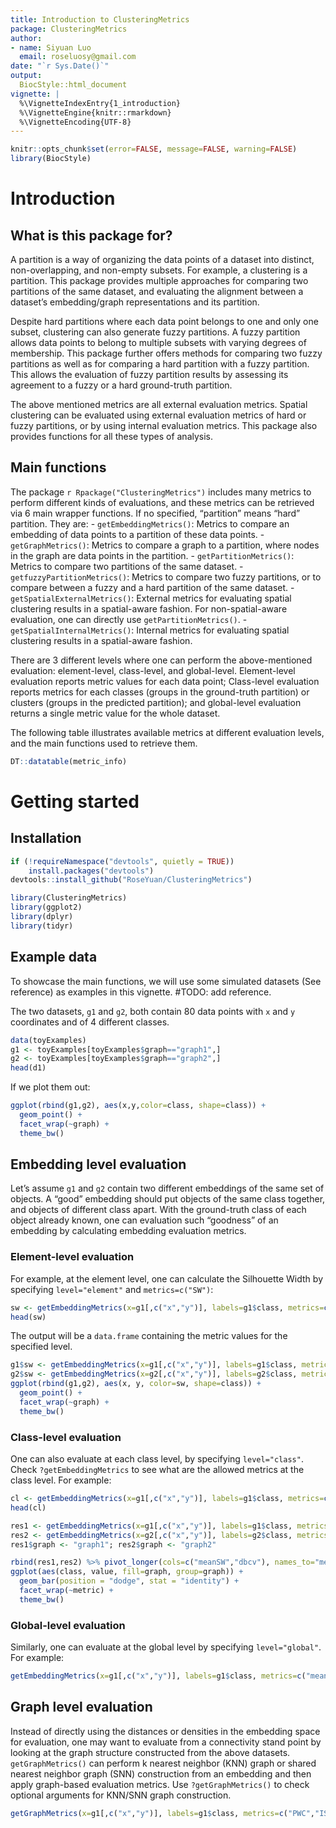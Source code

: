 ```yaml
---
title: Introduction to ClusteringMetrics
package: ClusteringMetrics
author: 
- name: Siyuan Luo
  email: roseluosy@gmail.com
date: "`r Sys.Date()`"
output:
  BiocStyle::html_document
vignette: |
  %\VignetteIndexEntry{1_introduction}
  %\VignetteEngine{knitr::rmarkdown}
  %\VignetteEncoding{UTF-8}
---
```


```r
knitr::opts_chunk$set(error=FALSE, message=FALSE, warning=FALSE)
library(BiocStyle)
```


# Introduction

## What is this package for?

A partition is a way of organizing the data points of a dataset into distinct, non-overlapping, and non-empty subsets. For example, a clustering is a partition. This package provides multiple approaches for comparing two partitions of the same dataset, and evaluating the alignment between a dataset’s embedding/graph representations and its partition. 

Despite hard partitions where each data point belongs to one and only one subset, clustering can also generate fuzzy partitions. A fuzzy partition allows data points to belong to multiple subsets with varying degrees of membership. This package further offers methods for comparing two fuzzy partitions as well as for comparing a hard partition with a fuzzy partition. This allows the evaluation of fuzzy partition results by assessing its agreement to a fuzzy or a hard ground-truth partition.

The above mentioned metrics are all external evaluation metrics. Spatial clustering can be evaluated using external evaluation metrics of hard or fuzzy partitions, or by using internal evaluation metrics. This package also provides functions for all these types of analysis.

## Main functions

The package `r Rpackage("ClusteringMetrics")` includes many metrics to perform different kinds of evaluations, and these metrics can be retrieved via 6 main wrapper functions. If no specified, "partition" means "hard" partition. They are:
- `getEmbeddingMetrics()`: Metrics to compare an embedding of data points to a partition of these data points.
- `getGraphMetrics()`: Metrics to compare a graph to a partition, where nodes in the graph are data points in the partition.
- `getPartitionMetrics()`: Metrics to compare two partitions of the same dataset.
- `getfuzzyPartitionMetrics()`: Metrics to compare two fuzzy partitions, or to compare between a fuzzy and a hard partition of the same dataset.
- `getSpatialExternalMetrics()`: External metrics for evaluating spatial clustering results in a spatial-aware fashion. For non-spatial-aware evaluation, one can directly use `getPartitionMetrics()`.
- `getSpatialInternalMetrics()`: Internal metrics for evaluating spatial clustering results in a spatial-aware fashion.

There are 3 different levels where one can perform the above-mentioned evaluation: element-level, class-level, and global-level. Element-level evaluation reports metric values for each data point; Class-level evaluation reports metrics for each classes (groups in the ground-truth partition) or clusters (groups in the predicted partition); and global-level evaluation returns a single metric value for the whole dataset.

The following table illustrates available metrics at different evaluation levels, and the main functions used to retrieve them.

```r
DT::datatable(metric_info)
```

# Getting started
## Installation

```r
if (!requireNamespace("devtools", quietly = TRUE))
    install.packages("devtools")
devtools::install_github("RoseYuan/ClusteringMetrics")
```

```r
library(ClusteringMetrics)
library(ggplot2)
library(dplyr)
library(tidyr)
```

## Example data
To showcase the main functions, we will use some simulated datasets (See reference) as examples in this vignette. #TODO: add reference.

The two datasets, `g1` and `g2`, both contain 80 data points with `x` and `y` coordinates and of 4 different classes.

```r
data(toyExamples)
g1 <- toyExamples[toyExamples$graph=="graph1",]
g2 <- toyExamples[toyExamples$graph=="graph2",]
head(d1)
```

If we plot them out:

```r
ggplot(rbind(g1,g2), aes(x,y,color=class, shape=class)) + 
  geom_point() +
  facet_wrap(~graph) +
  theme_bw()
```

## Embedding level evaluation

Let's assume `g1` and `g2` contain two different embeddings of the same set of objects. A "good" embedding should put objects of the same class together, and objects of different class apart. With the ground-truth class of each object already known, one can evaluation such "goodness" of an embedding by calculating embedding evaluation metrics.

### Element-level evaluation
For example, at the element level, one can calculate the Silhouette Width by specifying `level="element"` and `metrics=c("SW")`:

```r
sw <- getEmbeddingMetrics(x=g1[,c("x","y")], labels=g1$class, metrics=c("SW"), level="element")
head(sw)
```

The output will be a `data.frame` containing the metric values for the specified level.

```r
g1$sw <- getEmbeddingMetrics(x=g1[,c("x","y")], labels=g1$class, metrics=c("SW"), level="element")$SW
g2$sw <- getEmbeddingMetrics(x=g2[,c("x","y")], labels=g2$class, metrics=c("SW"), level="element")$SW
ggplot(rbind(g1,g2), aes(x, y, color=sw, shape=class)) + 
  geom_point() +
  facet_wrap(~graph) +
  theme_bw()
```

### Class-level evaluation

One can also evaluate at each class level, by specifying `level="class"`. Check `?getEmbeddingMetrics` to see what are the allowed metrics at the class level. For example:

```r
cl <- getEmbeddingMetrics(x=g1[,c("x","y")], labels=g1$class, metrics=c("dbcv", "meanSW"), level="class")
head(cl)
```

```r
res1 <- getEmbeddingMetrics(x=g1[,c("x","y")], labels=g1$class, metrics=c("dbcv", "meanSW"), level="class")
res2 <- getEmbeddingMetrics(x=g2[,c("x","y")], labels=g2$class, metrics=c("dbcv", "meanSW"), level="class")
res1$graph <- "graph1"; res2$graph <- "graph2"

rbind(res1,res2) %>% pivot_longer(cols=c("meanSW","dbcv"), names_to="metric",values_to="value") %>%
ggplot(aes(class, value, fill=graph, group=graph)) + 
  geom_bar(position = "dodge", stat = "identity") +
  facet_wrap(~metric) +
  theme_bw()
```

### Global-level evaluation

Similarly, one can evaluate at the global level by specifying `level="global"`. For example:

```r
getEmbeddingMetrics(x=g1[,c("x","y")], labels=g1$class, metrics=c("meanSW", "meanClassSW", "pnSW", "minClassSW", "cdbw", "cohesion", "compactness", "sep", "dbcv"), level="global")
```

## Graph level evaluation
Instead of directly using the distances or densities in the embedding space for evaluation, one may want to evaluate from a connectivity stand point by looking at the graph structure constructed from the above datasets. `getGraphMetrics()` can perform k nearest neighbor (KNN) graph or shared nearest neighbor graph (SNN) construction from an embedding and then apply graph-based evaluation metrics. Use `?getGraphMetrics()` to check optional arguments for KNN/SNN graph construction.


```r
getGraphMetrics(x=g1[,c("x","y")], labels=g1$class, metrics=c("PWC","ISI"), level="class", directed=FALSE, k=4, shared=FALSE)
```

```r

```

```r

```

```r

```

```r

```

```r

```

```r

```

```r

```
